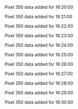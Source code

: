Pixel 350 data added for 16:20:00

Pixel 350 data added for 16:21:00

Pixel 350 data added for 16:22:00

Pixel 350 data added for 16:23:00

Pixel 350 data added for 16:24:00

Pixel 350 data added for 16:25:00

Pixel 350 data added for 16:26:00

Pixel 350 data added for 16:27:00

Pixel 350 data added for 16:28:00

Pixel 350 data added for 16:29:00

Pixel 350 data added for 16:30:00

